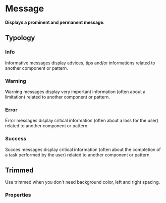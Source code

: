 # Message <ReactStabilityFlag status="stable" />

**Displays a prominent and permanent message.**

## Typology

### Info

Informative messages display advices, tips and/or informations related to another component or pattern.

<DemoBlock demo="info" />

### Warning

Warning messages display very important information (often about a limitation) related to another component or pattern.

<DemoBlock demo="warning" />

### Error

Error messages display critical information (often about a loss for the user) related to another component or pattern.

<DemoBlock demo="error" />

### Success

Succes messages display critical information (often about the completion of a task performed by the user) related to another component or pattern.

<DemoBlock demo="success" />

## Trimmed

Use trimmed when you don't need background color, left and right spacing.

<DemoBlock demo="trimmed" />

### Properties

<PropTable component="Message" />
